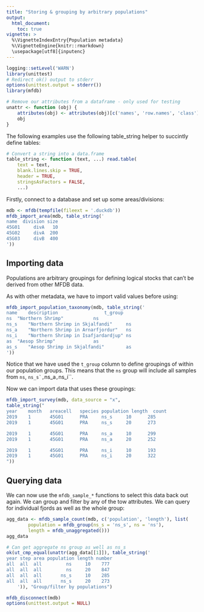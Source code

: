 ```yaml
---
title: "Storing & grouping by arbitrary populations"
output:
  html_document:
    toc: true
vignette: >
  %\VignetteIndexEntry{Population metadata}
  %\VignetteEngine{knitr::rmarkdown}
  \usepackage[utf8]{inputenc}
---
```


```r
logging::setLevel('WARN')
library(unittest)
# Redirect ok() output to stderr
options(unittest.output = stderr())
library(mfdb)

# Remove our attributes from a dataframe - only used for testing
unattr <- function (obj) {
    attributes(obj) <- attributes(obj)[c('names', 'row.names', 'class')]
    obj
}
```

The following examples use the following table_string helper to succintly
define tables:

```r
# Convert a string into a data.frame
table_string <- function (text, ...) read.table(
    text = text,
    blank.lines.skip = TRUE,
    header = TRUE,
    stringsAsFactors = FALSE,
    ...)
```

Firstly, connect to a database and set up some areas/divisions:

```r
mdb <- mfdb(tempfile(fileext = '.duckdb'))
mfdb_import_area(mdb, table_string('
name  division size
45G01     divA   10
45G02     divA  200
45G03     divB  400
'))
```

## Importing data

Populations are arbitrary groupings for defining logical stocks that can't be
derived from other MFDB data.

As with other metadata, we have to import valid values before using:

```r
mfdb_import_population_taxonomy(mdb, table_string('
name 	description 				t_group
ns	"Northern Shrimp"			ns
ns_s	"Northern Shrimp in Skjalfandi"		ns
ns_a	"Northern Shrimp in Arnarfjordur"	ns
ns_i	"Northern Shrimp in Isafjardardjup"	ns
as	"Aesop Shrimp"				as
as_s	"Aesop Shrimp in Skjalfandi"		as
'))
```

Notice that we have used the ``t_group`` column to define groupings of within
our population groups. This means that the ``ns`` group will include all
samples from ``ns``, ``ns_s`, ``ns_a``, ``ns_i``.

Now we can import data that uses these groupings:

```r
mfdb_import_survey(mdb, data_source = "x",
table_string("
year    month   areacell   species population length  count
2019    1       45G01      PRA     ns_s    	10      285
2019    1       45G01      PRA     ns_s    	20      273

2019    1       45G01      PRA     ns_a    	10      299
2019    1       45G01      PRA     ns_a    	20      252

2019    1       45G01      PRA     ns_i    	10      193
2019    1       45G01      PRA     ns_i    	20      322
"))
```

## Querying data

We can now use the ``mfdb_sample_*`` functions to select this data back out
again. We can group and filter by any of the tow attributes. We can query for
individual fjords as well as the whole group:

```r
agg_data <- mfdb_sample_count(mdb, c('population', 'length'), list(
        population = mfdb_group(ns_s = 'ns_s', ns = 'ns'),
        length = mfdb_unaggregated()))
agg_data
```
```r
# Can get aggregate ns group as well as ns_s
ok(ut_cmp_equal(unattr(agg_data[[1]]), table_string('
year step area population length number
all  all  all         ns     10    777
all  all  all         ns     20    847
all  all  all       ns_s     10    285
all  all  all       ns_s     20    273
    ')), "Group/filter by populations")
```

```r
mfdb_disconnect(mdb)
options(unittest.output = NULL)
```
